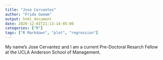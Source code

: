 ```yaml
---
title: "Jose Cervantez"
author: "Frida Gomam"
output: html_document
date: 2020-12-01T21:13:14-05:00
categories: ["R"]
tags: ["R Markdown", "plot", "regression"]
---
```


My name's Jose Cervantez and I am a current Pre-Doctoral Resarch Fellow at the UCLA Anderson School of Management.

